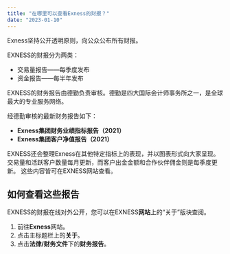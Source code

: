 ```yaml
---
title: "在哪里可以查看Exness的财报？"
date: "2023-01-10"
---
```


<Ads></Ads> 

Exness坚持公开透明原则，向公众公布所有财报。

EXNESS的财报分为两类：

- 交易量报告——每季度发布
- 资金报告——每半年发布

EXNESS的财务报告由德勤负责审核。德勤是四大国际会计师事务所之一，是全球最大的专业服务网络。

经德勤审核的最新财务报告如下：

- **Exness集团财务业绩指标报告（2021）**
- **Exness集团客户净值报告（2021）**

EXNESS还会整理Exness在其他特定指标上的表现，并以图表形式向大家呈现。 交易量和活跃客户数量每月更新，而客户出金金额和合作伙伴佣金则是每季度更新。 这些内容皆可在EXNESS网站查看。

## **如何查看这些报告**

EXNESS的财报在线对外公开，您可以在EXNESS**网站**上的“关于”版块查阅。

1. 前往**Exness**网站。
2. 点击主标题栏上的**关于**。
3. 点击**法律/财务文件**下的**财务报告**。
